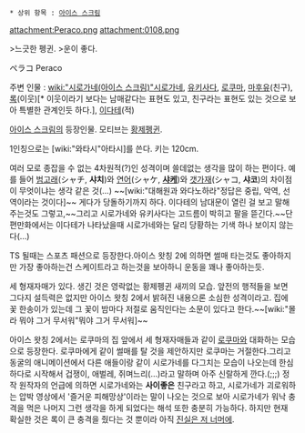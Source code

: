 * 상위 항목 : [[아이스 스크림]]

attachment:Peraco.png
attachment:0108.png

>느긋한 펭귄.
>운이 좋다.

ペラコ
Peraco 

주변 인물 : [[wiki:"시로가네(아이스 스크림)"시로가네]], [[유키사다]], [[로쿠마]], [[마후유]](친구), [[록]](이웃)[* 이웃이라기 보다는 남매같다는 표현도 있고, 친구라는 표현도 있는 것으로 보아 특별한 관계인듯 하다.], [[이다테]](적)

[[아이스 스크림]]의 등장인물. 모티브는 [[황제펭귄]].

1인칭으로는 [wiki:"와타시"아타시]를 쓴다. 키는 120cm.

여러 모로 종잡을 수 없는 4차원적(?)인 성격이며 쓸데없는 생각을 많이 하는 편이다. 예를 들어 [[범고래]](シャチ, '''샤치''')와 [[연어]](シャケ, '''[[샤케]]''')와 [[갯가재]](シャコ, '''샤코''')의 차이점이 무엇이냐는 생각 같은 것(...) ~~[wiki:"대해원과 와다노하라"정답은 중립, 악역, 선역이라는 것이다]~~ 게다가 당돌하기까지 하다. 이다테의 남대문이 열린 걸 보고 말해주는것도 그렇고,~~그리고 시로가네와 유키사다는 고드름이 박히고 팔을 뜯긴다.~~단편만화에서는 이다테가 나타났을때 시로가네와는 달리 당황하는 기색 하나 보이지 않는다(...)

TS 될때는 스포츠 패션으로 등장한다.아이스 왓칭 2에 의하면 썰매 타는것도 좋아하지만 가장 좋아하는건 스케이트라고 하는것을 보아하니 운동을 꽤나 좋아하는듯.

세 형재자매가 있다. 생긴 것은 영락없는 황제펭귄 새끼의 모습. 앞전의 행적들을 보면 그다지 설득력은 없지만 아이스 왓칭 2에서 밝혀진 내용으론 소심한 성격이라고.
집에 꽃 한송이가 있는데 그 꽃이 밤마다 저절로 움직인다는 소문이 있다고 한다.~~[wiki:"몰라 뭐야 그거 무서워"뭐야 그거 무서워]~~

아이스 왓칭 2에서는 로쿠마의 집 앞에서 세 형재자매들과 같이 [[로쿠마]]와 대화하는 모습으로 등장한다. 로쿠마에게 같이 썰매를 탈 것을 제안하지만 로쿠마는 거절한다.그리고 동굴의 애니메이션에서 다른 애들이랑 같이 시로가네를 다그치는 모습이 나오는데 한심하다로 시작해서 겁쟁이, 애벌레, 쥐며느리(...)라고 말하며 아주 신랄하게 깐다.(;;;) 정작 원작자의 언급에 의하면 시로가네와는 '''사이좋은''' 친구라고 하고, 시로가네가 괴로워하는 압박 영상에서 '즐거운 피해망상'이라는 말이 나오는 것으로 보아 시로가네가 워낙 충격을 먹은 나머지 그런 생각을 하게 되었다는 해석 또한 충분히 가능하다. 하지만 현재 확실한 것은 록이 큰 충격을 줬다는 것 뿐이라 아직 [[진실은 저 너머에]].
